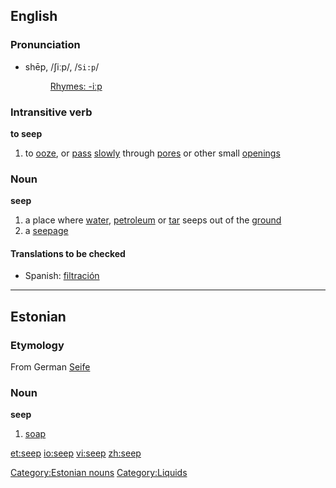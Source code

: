 ==English==
===Pronunciation===
*shēp, /ʃiːp/, /<tt>Si:p</tt>/
*:[[Rhymes:English:-iːp|Rhymes: -iːp]]
===Intransitive verb===
'''to seep'''
# to [[ooze]], or [[pass]] [[slowly]] through [[pore]]s or other small [[opening]]s
===Noun===
'''seep'''
#a place where [[water]], [[petroleum]] or [[tar]] seeps out of the [[ground]]
#a [[seepage]]

====Translations to be checked====
*Spanish: [[filtración]]

----

==Estonian==
===Etymology===
From German [[Seife]]
===Noun===
'''seep'''
# [[soap]]
[[Category:Estonian nouns]]

[[Category:Liquids]]

[[et:seep]]
[[io:seep]]
[[vi:seep]]
[[zh:seep]]